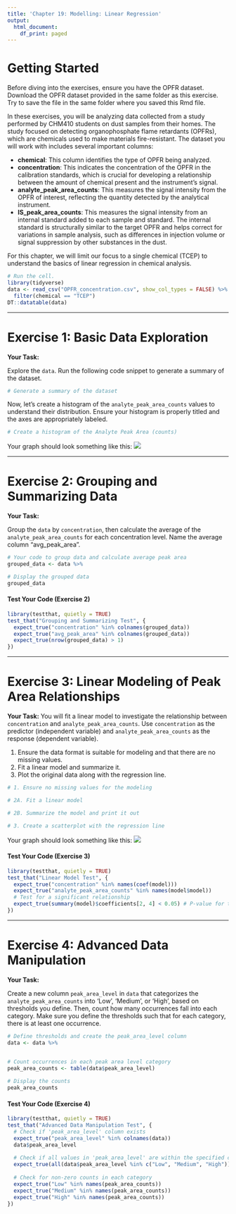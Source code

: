 ```yaml
---
title: 'Chapter 19: Modelling: Linear Regression'
output:
  html_document:
    df_print: paged
---
```

  
# Getting Started
  
Before diving into the exercises, ensure you have the OPFR dataset. Download the OPFR dataset provided in the same folder as this exercise. Try to save the file in the same folder where you saved this Rmd file.

In these exercises, you will be analyzing data collected from a study performed by CHM410 students on dust samples from their homes. The study focused on detecting organophosphate flame retardants (OPFRs), which are chemicals used to make materials fire-resistant. The dataset you will work with includes several important columns: 

- **chemical**: This column identifies the type of OPFR being analyzed. 
- **concentration**: This indicates the concentration of the OPFR in the calibration standards, which is crucial for developing a relationship between the amount of chemical present and the instrument's signal.
- **analyte_peak_area_counts**: This measures the signal intensity from the OPFR of interest, reflecting the quantity detected by the analytical instrument.
- **IS_peak_area_counts**: This measures the signal intensity from an internal standard added to each sample and standard. The internal standard is structurally similar to the target OPFR and helps correct for variations in sample analysis, such as differences in injection volume or signal suppression by other substances in the dust.

For this chapter, we will limit our focus to a single chemical (TCEP) to understand the basics of linear regression in chemical analysis. 

```r
# Run the cell.
library(tidyverse)
data <- read_csv("OPFR_concentration.csv", show_col_types = FALSE) %>% 
  filter(chemical == "TCEP") 
DT::datatable(data)
```

------------------------------------------------------------------------

# Exercise 1: Basic Data Exploration

**Your Task:** 

Explore the `data`. Run the following code snippet to generate a summary of the dataset.

```r
# Generate a summary of the dataset

```

Now, let's create a histogram of the `analyte_peak_area_counts` values to understand their distribution. Ensure your histogram is properly titled and the axes are appropriately labeled.

```r
# Create a histogram of the Analyte Peak Area (counts)

```

Your graph should look something like this:
![](exercise1_hist.png)

------------------------------------------------------------------------

# Exercise 2: Grouping and Summarizing Data

**Your Task:** 

Group the `data` by `concentration`, then calculate the average of the `analyte_peak_area_counts` for each concentration level. Name the average column "avg_peak_area".

```r
# Your code to group data and calculate average peak area
grouped_data <- data %>%

# Display the grouped data
grouped_data
```

#### Test Your Code (Exercise 2)

```r
library(testthat, quietly = TRUE)
test_that("Grouping and Summarizing Test", {
  expect_true("concentration" %in% colnames(grouped_data))
  expect_true("avg_peak_area" %in% colnames(grouped_data))
  expect_true(nrow(grouped_data) > 1)
})
```

------------------------------------------------------------------------

# Exercise 3: Linear Modeling of Peak Area Relationships

**Your Task:**
You will fit a linear model to investigate the relationship between `concentration` and `analyte_peak_area_counts`. Use `concentration` as the predictor (independent variable) and `analyte_peak_area_counts` as the response (dependent variable).

1. Ensure the data format is suitable for modeling and that there are no missing values.
2. Fit a linear model and summarize it.
3. Plot the original data along with the regression line.

```r
# 1. Ensure no missing values for the modeling

# 2A. Fit a linear model

# 2B. Summarize the model and print it out

```

```r
# 3. Create a scatterplot with the regression line

```

Your graph should look something like this:
![](exercise3_scatter.png)



#### Test Your Code (Exercise 3)

```r
library(testthat, quietly = TRUE)
test_that("Linear Model Test", {
  expect_true("concentration" %in% names(coef(model)))
  expect_true("analyte_peak_area_counts" %in% names(model$model))
  # Test for a significant relationship
  expect_true(summary(model)$coefficients[2, 4] < 0.05) # P-value for the slope
})
```

------------------------------------------------------------------------

# Exercise 4: Advanced Data Manipulation

**Your Task:** 

Create a new column `peak_area_level` in `data` that categorizes the `analyte_peak_area_counts` into 'Low', 'Medium', or 'High', based on thresholds you define. Then, count how many occurrences fall into each category. Make sure you define the thresholds such that for each category, there is at least one occurrence.

```r
# Define thresholds and create the peak_area_level column
data <- data %>%
  

# Count occurrences in each peak area level category
peak_area_counts <- table(data$peak_area_level)

# Display the counts
peak_area_counts
```


#### Test Your Code (Exercise 4)
```r
library(testthat, quietly = TRUE)
test_that("Advanced Data Manipulation Test", {
  # Check if 'peak_area_level' column exists
  expect_true("peak_area_level" %in% colnames(data))
  data$peak_area_level
  
  # Check if all values in 'peak_area_level' are within the specified categories
  expect_true(all(data$peak_area_level %in% c("Low", "Medium", "High")))
  
  # Check for non-zero counts in each category
  expect_true("Low" %in% names(peak_area_counts))
  expect_true("Medium" %in% names(peak_area_counts))
  expect_true("High" %in% names(peak_area_counts))
})
```
